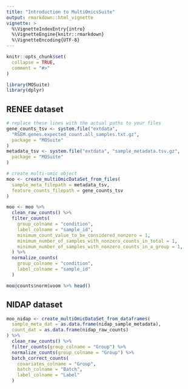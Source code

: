 ```yaml
---
title: "Introduction to MultiOmicsSuite"
output: rmarkdown::html_vignette
vignette: >
  %\VignetteIndexEntry{intro}
  %\VignetteEngine{knitr::rmarkdown}
  %\VignetteEncoding{UTF-8}
---
```


```r
knitr::opts_chunk$set(
  collapse = TRUE,
  comment = "#>"
)
```

```r
library(MOSuite)
library(dplyr)
```

## RENEE dataset

```r
# replace these lines with the actual paths to your files
gene_counts_tsv <- system.file("extdata",
  "RSEM.genes.expected_count.all_samples.txt.gz",
  package = "MOSuite"
)
metadata_tsv <- system.file("extdata", "sample_metadata.tsv.gz",
  package = "MOSuite"
)

# create multi-omic object
moo <- create_multiOmicDataSet_from_files(
  sample_meta_filepath = metadata_tsv,
  feature_counts_filepath = gene_counts_tsv
)

moo <- moo %>%
  clean_raw_counts() %>%
  filter_counts(
    group_colname = "condition",
    label_colname = "sample_id",
    minimum_count_value_to_be_considered_nonzero = 1,
    minimum_number_of_samples_with_nonzero_counts_in_total = 1,
    minimum_number_of_samples_with_nonzero_counts_in_a_group = 1,
  ) %>%
  normalize_counts(
    group_colname = "condition",
    label_colname = "sample_id"
  )

moo@counts$norm$voom %>% head()
```

## NIDAP dataset

```r
moo_nidap <- create_multiOmicDataSet_from_dataframes(
  sample_meta_dat = as.data.frame(nidap_sample_metadata),
  count_dat = as.data.frame(nidap_raw_counts)
) %>%
  clean_raw_counts() %>%
  filter_counts(group_colname = "Group") %>%
  normalize_counts(group_colname = "Group") %>%
  batch_correct_counts(
    covariates_colname = "Group",
    batch_colname = "Batch",
    label_colname = "Label"
  )
```
